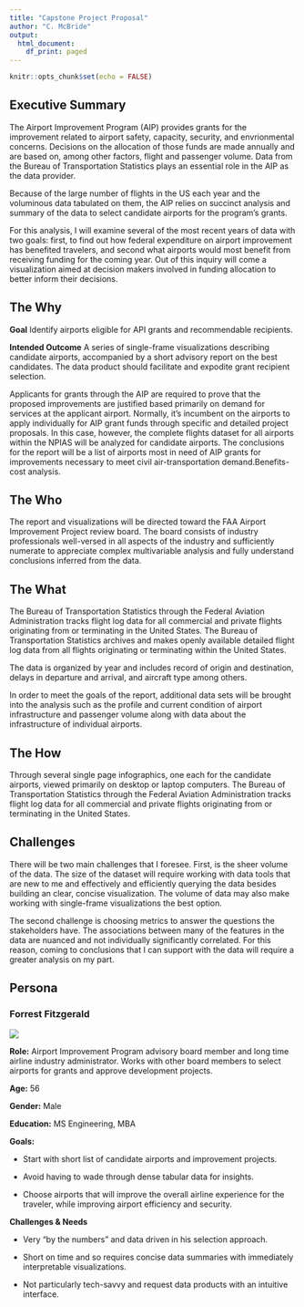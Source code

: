 ```yaml
---
title: "Capstone Project Proposal"
author: "C. McBride"
output:
  html_document:
    df_print: paged
---
```


```r
knitr::opts_chunk$set(echo = FALSE)
```

## Executive Summary

The Airport Improvement Program (AIP) provides grants for the improvement related to airport safety, capacity, security, and envrionmental concerns. Decisions on the allocation of those funds are made annually and are based on, among other factors, flight and passenger volume. Data from the Bureau of Transportation Statistics plays an essential role in the AIP as the data provider. 

Because of the large number of flights in the US each year and the voluminous data tabulated on them, the AIP relies on succinct analysis and summary of the data to select candidate airports for the program's grants.  

For this analysis, I will examine several of the most recent years of data with two goals: first, to find out how federal expenditure on airport improvement has benefited travelers, and second what airports would most benefit from receiving funding for the coming year. Out of this inquiry will come a visualization aimed at decision makers involved in funding allocation to better inform their decisions.

## The Why

**Goal** Identify airports eligible for API grants and recommendable recipients.

**Intended Outcome** A series of single-frame visualizations describing candidate airports, accompanied by a short advisory report on the best candidates. The data product should facilitate and expodite grant recipient selection.

Applicants for grants through the AIP are required to prove that the proposed improvements are justified based primarily on demand for services at the applicant airport. Normally, it's incumbent on the airports to apply individually for AIP grant funds through specific and detailed project proposals. In this case, however, the complete flights dataset for all airports within the NPIAS will be analyzed for candidate airports. The conclusions for the report will be a list of airports most in need of AIP grants for improvements necessary to meet civil air-transportation demand.Benefits-cost analysis.

## The Who

The report and visualizations will be directed toward the FAA Airport Improvement Project review board. The board consists of industry professionals well-versed in all aspects of the industry and sufficiently numerate to appreciate complex multivariable analysis and fully understand conclusions inferred from the data. 


## The What

The Bureau of Transportation Statistics through the Federal Aviation Administration tracks flight log data for all commercial and private flights originating from or terminating in the United States. 
The Bureau of Transportation Statistics archives and makes openly available detailed flight log data from all flights originating or terminating within the United States. 

The data is organized by year and includes record of origin and destination, delays in departure and arrival, and aircraft type among others. 

In order to meet the goals of the report, additional data sets will be brought into the analysis such as the profile and current condition of airport infrastructure and passenger volume along with data about the infrastructure of individual airports.

## The How

Through several single page infographics, one each for the candidate airports, viewed primarily on desktop or laptop computers. The Bureau of Transportation Statistics through the Federal Aviation Administration tracks flight log data for all commercial and private flights originating from or terminating in the United States. 

## Challenges

There will be two main challenges that I foresee. First, is the sheer volume of the data. The size of the dataset will require working with data tools that are new to me and effectively and efficiently querying the data besides building an clear, concise visualization. The volume of data may also make working with single-frame visualizations the best option. 

The second challenge is choosing metrics to answer the questions the stakeholders have. The associations between many of the features in the data are nuanced and not individually significantly correlated. For this reason, coming to conclusions that I can support with the data will require a greater analysis on my part.


## Persona

### Forrest Fitzgerald

![](C:\Users\conner\tableau\capstone_project\persona_image.jpg)



**Role:** Airport Improvement Program advisory board member and long time airline industry administrator. Works with other board members to select airports for grants and approve development projects.

**Age:** 56

**Gender:** Male

**Education:** MS Engineering, MBA

**Goals:**

 + Start with short list of candidate airports and improvement projects.
 
 + Avoid having to wade through dense tabular data for insights.
 
 + Choose airports that will improve the overall airline experience for the traveler, while improving airport efficiency and security.

**Challenges & Needs**

 + Very "by the numbers" and data driven in his selection approach.
 
 + Short on time and so requires concise data summaries with immediately interpretable visualizations.
 
 + Not particularly tech-savvy and request data products with an intuitive interface.

